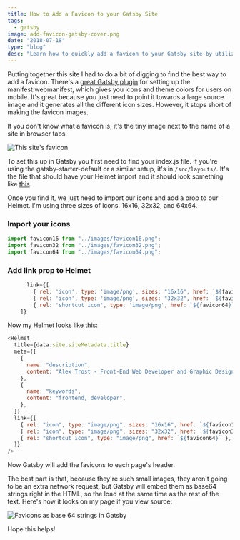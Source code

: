 ```yaml
---
title: How to Add a Favicon to your Gatsby Site
tags:
  - gatsby
image: add-favicon-gatsby-cover.png
date: "2018-07-18"
type: "blog"
desc: "Learn how to quickly add a favicon to your Gatsby site by utilizing React Helmet"
---
```


Putting together this site I had to do a bit of digging to find the best way to add a favicon. There's a [great Gatsby plugin](https://www.gatsbyjs.org/packages/gatsby-plugin-manifest/) for setting up the manifest.webmanifest, which gives you icons and theme colors for users on mobile. It's great because you just need to point it towards a large source image and it generates all the different icon sizes. However, it stops short of making the favicon images.

If you don't know what a favicon is, it's the tiny image next to the name of a site in browser tabs.

![This site's favicon](./add-favicon-gatsby-favicon-example.png)

To set this up in Gatsby you first need to find your index.js file. If you're using the gatsby-starter-default or a similar setup, it's in `/src/layouts/`. It's the file that should have your Helmet import and it should look something like [this](https://github.com/gatsbyjs/gatsby-starter-default/blob/master/src/layouts/index.js).

Once you find it, we just need to import our icons and add a prop to our Helmet. I'm using three sizes of icons. 16x16, 32x32, and 64x64.

### Import your icons

```javascript
import favicon16 from "../images/favicon16.png";
import favicon32 from "../images/favicon32.png";
import favicon64 from "../images/favicon64.png";
```

### Add link prop to Helmet

```javascript
      link={[
        { rel: 'icon', type: 'image/png', sizes: "16x16", href: `${favicon16}` },
        { rel: 'icon', type: 'image/png', sizes: "32x32", href: `${favicon32}` },
        { rel: 'shortcut icon', type: 'image/png', href: `${favicon64}` },
    ]}
```

Now my Helmet looks like this:

```javascript
<Helmet
  title={data.site.siteMetadata.title}
  meta={[
    {
      name: "description",
      content: "Alex Trost - Front-End Web Developer and Graphic Designer",
    },
    {
      name: "keywords",
      content: "frontend, developer",
    },
  ]}
  link={[
    { rel: "icon", type: "image/png", sizes: "16x16", href: `${favicon16}` },
    { rel: "icon", type: "image/png", sizes: "32x32", href: `${favicon32}` },
    { rel: "shortcut icon", type: "image/png", href: `${favicon64}` },
  ]}
/>
```

Now Gatsby will add the favicons to each page's header.

The best part is that, because they're such small images, they aren't going to be an extra network request, but Gatsby will embed them as base64 strings right in the HTML, so the load at the same time as the rest of the text. Here's how it looks on my page if you view source:

![Favicons as base 64 strings in Gatsby](add-favicon-gatsby-base64.png)

Hope this helps!
